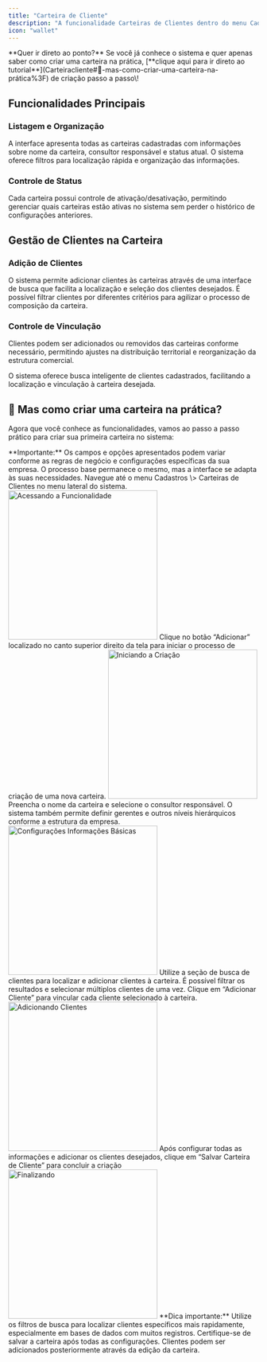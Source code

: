 ```yaml
---
title: "Carteira de Cliente"
description: "A funcionalidade Carteiras de Clientes dentro do menu Cadastros permite organizar e gerenciar a distribuição de clientes entre consultores e vendedores, facilitando o controle territorial e a gestão comercial."
icon: "wallet"
---
```


<Info>
  **Quer ir direto ao ponto?** Se você já conhece o sistema e quer apenas saber como criar uma carteira na prática, [**clique aqui para ir direto ao tutorial**](Carteiracliente#🤔-mas-como-criar-uma-carteira-na-prática%3F) de criação passo a passo\!
</Info>

## Funcionalidades Principais

### **Listagem e Organização**

A interface apresenta todas as carteiras cadastradas com informações sobre nome da carteira, consultor responsável e status atual. O sistema oferece filtros para localização rápida e organização das informações.

### Controle de Status

Cada carteira possui controle de ativação/desativação, permitindo gerenciar quais carteiras estão ativas no sistema sem perder o histórico de configurações anteriores.

<CardGroup cols={2}>
  <Card title="Editar" icon="pencil">
    
  </Card>
  <Card title="Excluir" icon="trash-can">
    
  </Card>
</CardGroup>

## Gestão de Clientes na Carteira

### Adição de Clientes

O sistema permite adicionar clientes às carteiras através de uma interface de busca que facilita a localização e seleção dos clientes desejados. É possível filtrar clientes por diferentes critérios para agilizar o processo de composição da carteira.

### Controle de Vinculação

Clientes podem ser adicionados ou removidos das carteiras conforme necessário, permitindo ajustes na distribuição territorial e reorganização da estrutura comercial.

<Info>
  O sistema oferece busca inteligente de clientes cadastrados, facilitando a localização e vinculação à carteira desejada.
</Info>

## 🤔 Mas como criar uma carteira na prática?

Agora que você conhece as funcionalidades, vamos ao passo a passo prático para criar sua primeira carteira no sistema:

<Note>
  **Importante:** Os campos e opções apresentados podem variar conforme as regras de negócio e configurações específicas da sua empresa. O processo base permanece o mesmo, mas a interface se adapta às suas necessidades.
</Note>

<Steps>
  <Step title="Acessando a Funcionalidade">
    Navegue até o menu Cadastros \> Carteiras de Clientes no menu lateral do sistema.
    <img 
      src="ctv.png" 
      alt="Acessando a Funcionalidade"
      height="300"
      className="rounded-lg" />
  </Step>
  <Step title="Iniciando a Criação">
    Clique no botão “Adicionar” localizado no canto superior direito da tela para iniciar o processo de criação de uma nova carteira.
    <img 
      src="ctv-adicionar.png" 
      alt="Iniciando a Criação"
      height="300"
      className="rounded-lg" />
  </Step>
  <Step title="Configurações Informações Básicas">
    Preencha o nome da carteira e selecione o consultor responsável. O sistema também permite definir gerentes e outros níveis hierárquicos conforme a estrutura da empresa.
    <img 
      src="ctv-infobasicas.png" 
      alt="Configurações Informações Básicas"
      height="300"
      className="rounded-lg" />
  </Step>
  <Step title="Adicionando Clientes">
    Utilize a seção de busca de clientes para localizar e adicionar clientes à carteira. É possível filtrar os resultados e selecionar múltiplos clientes de uma vez. Clique em “Adicionar Cliente” para vincular cada cliente selecionado à carteira.
  <img 
    src="ctv-adc-cliente.png" 
    alt="Adicionando Clientes"
    height="300"
    className="rounded-lg" />
  </Step>
  <Step title="Finalizando">
    Após configurar todas as informações e adicionar os clientes desejados, clique em “Salvar Carteira de Cliente” para concluir a criação
    <img 
      src="ctv-registrar.png" 
      alt="Finalizando"
      height="300"
      className="rounded-lg" />
  </Step>
</Steps>

<Note>
  **Dica importante:** Utilize os filtros de busca para localizar clientes específicos mais rapidamente, especialmente em bases de dados com muitos registros.
</Note>

<Warning>
  Certifique-se de salvar a carteira após todas as configurações. Clientes podem ser adicionados posteriormente através da edição da carteira.
</Warning>